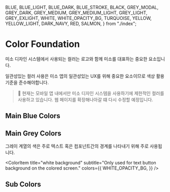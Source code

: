 <!-- Colors.stories.mdx -->

  BLUE,
  BLUE_LIGHT,
  BLUE_DARK,
  BLUE_STROKE,
  BLACK,
  GREY_MODAL,
  GREY_DARK,
  GREY_MEDIUM,
  GREY_MEDIUM_LIGHT,
  GREY_LIGHT,
  GREY_EXLIGHT,
  WHITE,
  WHITE_OPACITY_BG,
  TURQUOISE,
  YELLOW,
  YELLOW_LIGHT,
  DARK_NAVY,
  RED,
  SALMON,
} from "./index";

<Meta title="Foundations/colors" />

# Color Foundation

미소 디자인 시스템에서 사용되는 컬러는 로고와 함께 미소를 대표하는 중요한 요소입니다.

일관성있는 컬러 사용은 미소 앱의 일관성있는 UX를 위해 중요한 요소이므로 색상 활용 기준을
준수해야합니다.

> 🚧 현재는 모바일 앱 내에서만 미소 디자인 시스템을 사용하기에 제한적인 컬러를 사용하고 있습니다.
> 웹 페이지를 확장해나아갈 떄 다시 수정할 예정입니다.

## Main Blue Colors

<ColorPalette>
  <ColorItem
    title="blue"
    subtitle="primary color"
    colors={{
      BLUE,
    }}
  />
  <ColorItem
    title="blue light"
    subtitle="secondary color"
    colors={{
      BLUE_LIGHT,
    }}
  />
  <ColorItem
    title="blue dark"
    subtitle="only used for effect color for blue"
    colors={{
      BLUE_DARK,
    }}
  />
  <ColorItem
    title="blue light stroke"
    subtitle="Only used for storke color with blue light"
    colors={{
      BLUE_STROKE,
    }}
  />
</ColorPalette>

## Main Grey Colors

그레이 계열의 색은 주로 텍스트 혹은 컴포넌트간의 경계를 나타내기 위해 주로 사용됩니다.

<ColorPalette>
  <ColorItem
    title="grey modal"
    subtitle="Main Texts"
    colors={{
      GREY_MODAL,
    }}
  />
  <ColorItem
    title="grey dark"
    subtitle="Sub texts, but users need to read. For example, partner information for RfQ services, service policy content"
    colors={{
      GREY_DARK,
    }}
  />
  <ColorItem
    title="grey medium"
    subtitle="Sub texts, but users don`t need to read. For example, description for service, 지번 주소 for 도로명 주소"
    colors={{
      GREY_MEDIUM,
    }}
  />
  <ColorItem
    title="grey light"
    subtitle="Used for stroke color for card-type components"
    colors={{
      GREY_LIGHT,
    }}
  />
  <ColorItem
    title="grey exlight"
    subtitle="Used for chatting background or 1px line divider"
    colors={{
      GREY_EXLIGHT,
    }}
  />
  <ColorItem
    title="white"
    subtitle="White text"
    colors={{
      WHITE,
    }}
  />

  <ColorItem
    title="white background"
    subtitle="Only used for text button background on the colored screen."
    colors={{
      WHITE_OPACITY_BG,
    }}
  />
</ColorPalette>

## Sub Colors

<ColorPalette>
  <ColorItem
    title="turquoise"
    subtitle="represent special type services"
    colors={{ TURQUOISE }}
  />
  <ColorItem title="yellow" subtitle="for warning" colors={{ YELLOW }} />
  <ColorItem
    title="yellow light"
    subtitle="for background color for warning"
    colors={{ YELLOW_LIGHT }}
  />
  <ColorItem
    title="dark navy"
    subtitle="not often used"
    colors={{ DARK_NAVY }}
  />
  <ColorItem
    title="red"
    subtitle="used for negative actions. For example, cancel booking"
    colors={{ RED }}
  />
  <ColorItem
    title="salmon"
    subtitle="used for background color of negative actions"
    colors={{ SALMON }}
  />

</ColorPalette>
